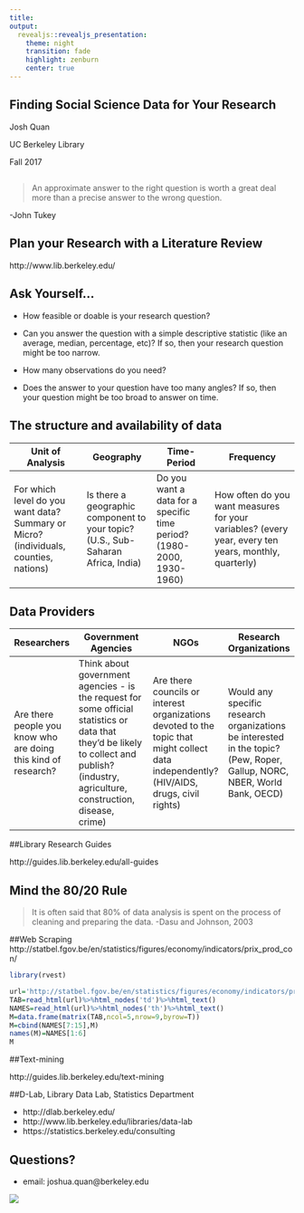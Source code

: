 ```yaml
---
title: 
output:
  revealjs::revealjs_presentation:
    theme: night
    transition: fade
    highlight: zenburn
    center: true
---
```




## Finding Social Science Data for Your Research {data-background="data1.jpg"}

Josh Quan

UC Berkeley Library 

Fall 2017



##

> An approximate answer to the right question is worth a
great deal more than a precise answer to the wrong
question.

-John Tukey



## Plan your Research with a Literature Review {data-background="books.jpg"}

http://www.lib.berkeley.edu/


## Ask Yourself... {data-background="books.jpg"}


- How feasible or doable is your research question? 

- Can you answer the question with a simple descriptive statistic (like an average, median, percentage, etc)? If so, then your research question might be too narrow.
  
- How many observations do you need? 

- Does the answer to your question have too many angles? If so, then your question might be too broad to answer on time.


		


## The structure and availability of data



| Unit of Analysis                                                                       	| Geography                                                                          	| Time-Period                                                             	| Frequency                                                                                              	|
|----------------------------------------------------------------------------------------	|------------------------------------------------------------------------------------	|-------------------------------------------------------------------------	|--------------------------------------------------------------------------------------------------------	|
| For which level do you want data?  Summary or Micro?  (individuals, counties, nations) 	| Is there a geographic  component to your topic?  (U.S., Sub-Saharan Africa, India) 	| Do you want a data for a  specific time period?  (1980-2000, 1930-1960) 	| How often do you want measures  for your variables?  (every year, every ten years, monthly, quarterly) 	|


## Data Providers

| Researchers                                                    	| Government Agencies                                                                                                                                                                       	| NGOs                                                                                                                                     	| Research Organizations                                                                                                   	|
|----------------------------------------------------------------	|-------------------------------------------------------------------------------------------------------------------------------------------------------------------------------------------	|------------------------------------------------------------------------------------------------------------------------------------------	|--------------------------------------------------------------------------------------------------------------------------	|
| Are there people you know who are doing this kind of research? 	| Think about government agencies - is the request for some official statistics or data that they'd be likely to collect and publish? (industry, agriculture, construction, disease, crime) 	| Are there councils or interest organizations devoted to the topic that might collect data independently? (HIV/AIDS, drugs, civil rights) 	| Would any specific research organizations be interested in the topic? (Pew, Roper, Gallup, NORC, NBER, World Bank, OECD) 	|



##Library Research Guides

http://guides.lib.berkeley.edu/all-guides

## Mind the 80/20 Rule

> It is often said that 80% of data analysis is spent on the process of cleaning and preparing the data. 
-Dasu and Johnson, 2003

##Web Scraping
http://statbel.fgov.be/en/statistics/figures/economy/indicators/prix_prod_con/

```r
library(rvest)
```


```r
url='http://statbel.fgov.be/en/statistics/figures/economy/indicators/prix_prod_con/'
TAB=read_html(url)%>%html_nodes('td')%>%html_text()
NAMES=read_html(url)%>%html_nodes('th')%>%html_text()
M=data.frame(matrix(TAB,ncol=5,nrow=9,byrow=T))
M=cbind(NAMES[7:15],M)
names(M)=NAMES[1:6]
M
```


##Text-mining

http://guides.lib.berkeley.edu/text-mining

##D-Lab, Library Data Lab, Statistics Department

- http://dlab.berkeley.edu/
- http://www.lib.berkeley.edu/libraries/data-lab
- https://statistics.berkeley.edu/consulting


## Questions?

- email: joshua.quan@berkeley.edu

![](giphy.gif)


